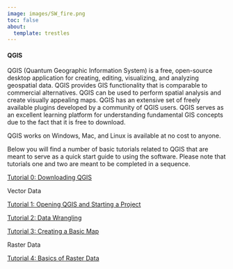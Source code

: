```yaml
---
image: images/SW_fire.png
toc: false
about:
  template: trestles
---
```


#### QGIS

QGIS (Quantum Geographic Information System) is a free, open-source desktop application for creating, editing, visualizing, and analyzing geospatial data. QGIS provides GIS functionality that is comparable to commercial alternatives. QGIS can be used to perform spatial analysis and create visually appealing maps. QGIS has an extensive set of freely available plugins developed by a community of QGIS users. QGIS serves as an excellent learning platform for understanding fundamental GIS concepts due to the fact that it is free to download.

QGIS works on Windows, Mac, and Linux is available at no cost to anyone.

Below you will find a number of basic tutorials related to QGIS that are meant to serve as a quick start guide to using the software. Please note that tutorials one and two are meant to be completed in a sequence.

[Tutorial 0: Downloading QGIS](https://raw.githubusercontent.com/GarrettRSmith/GarrettRSmith.github.io/main/pdfs/UAL_QGIS_Downloading.pdf)

Vector Data

[Tutorial 1: Opening QGIS and Starting a Project](https://raw.githubusercontent.com/GarrettRSmith/GarrettRSmith.github.io/main/pdfs/UAL_QGIS_Starting.pdf)

[Tutorial 2: Data Wrangling](https://raw.githubusercontent.com/GarrettRSmith/GarrettRSmith.github.io/main/pdfs/UAL_QGIS_Wrangling.pdf)

[Tutorial 3: Creating a Basic Map](https://raw.githubusercontent.com/GarrettRSmith/GarrettRSmith.github.io/main/pdfs/UAL_QGIS_Mapping.pdf)

Raster Data

[Tutorial 4: Basics of Raster Data](https://raw.githubusercontent.com/GarrettRSmith/GarrettRSmith.github.io/main/pdfs/UAL_QGIS_Raster.pdf)
